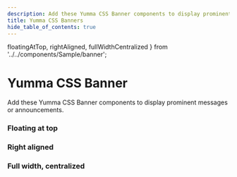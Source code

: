 ```yaml
---
description: Add these Yumma CSS Banner components to display prominent messages or announcements.
title: Yumma CSS Banners
hide_table_of_contents: true
---
```


  floatingAtTop,
  rightAligned,
  fullWidthCentralized
} from '../../components/Sample/banner';

# Yumma CSS Banner

Add these Yumma CSS Banner components to display prominent messages or announcements.

### Floating at top

<Preview
  data = {floatingAtTop}
  usePadding
  useTabs
  useVersion='release'
/>

### Right aligned

<Preview
  data = {rightAligned}
  useHeight='400px'
  usePadding
  useTabs
  useVersion='release'
/>

### Full width, centralized

<Preview
  data = {fullWidthCentralized}
  useHeight='400px'
  usePadding
  useTabs
  useVersion='release'
/>
